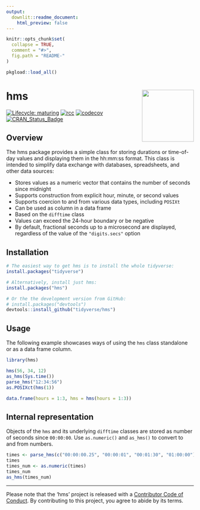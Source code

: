 ```yaml
---
output:
  downlit::readme_document:
    html_preview: false
---
```


```r
knitr::opts_chunk$set(
  collapse = TRUE,
  comment = "#>",
  fig.path = "README-"
)

pkgload::load_all()
```

# hms <a href='https:/hms.tidyverse.org'><img src='man/figures/logo.png' align="right" height="139" /></a>

<!-- badges: start -->
[![Lifecycle: maturing](https://img.shields.io/badge/lifecycle-maturing-blue.svg)](https://www.tidyverse.org/lifecycle/#maturing)
[![rcc](https://github.com/tidyverse/hms/workflows/rcc/badge.svg)](https://github.com/tidyverse/hms/actions)
[![codecov](https://codecov.io/gh/tidyverse/hms/branch/master/graph/badge.svg)](https://codecov.io/gh/tidyverse/hms)
[![CRAN_Status_Badge](https://www.r-pkg.org/badges/version/hms)](https://cran.r-project.org/package=hms)
<!-- badges: end -->

## Overview

The hms package provides a simple class for storing durations or time-of-day values and displaying them in the hh:mm:ss format.  This class is intended to simplify data exchange with databases, spreadsheets, and other data sources:

- Stores values as a numeric vector that contains the number of seconds
since midnight
- Supports construction from explicit hour, minute, or second values
- Supports coercion to and from various data types, including `POSIXt`
- Can be used as column in a data frame
- Based on the `difftime` class
- Values can exceed the 24-hour boundary or be negative
- By default, fractional seconds up to a microsecond are displayed, regardless of the value of the `"digits.secs"` option

## Installation

```r
# The easiest way to get hms is to install the whole tidyverse:
install.packages("tidyverse")

# Alternatively, install just hms:
install.packages("hms")

# Or the the development version from GitHub:
# install.packages("devtools")
devtools::install_github("tidyverse/hms")
```

## Usage

The following example showcases ways of using the `hms` class standalone or as a data frame column.

```r
library(hms)

hms(56, 34, 12)
as_hms(Sys.time())
parse_hms("12:34:56")
as.POSIXct(hms(1))

data.frame(hours = 1:3, hms = hms(hours = 1:3))
```

## Internal representation

Objects of the `hms` and its underlying `difftime` classes are stored as number of seconds since `00:00:00`.
Use `as.numeric()` and `as_hms()` to convert to and from numbers.

```r
times <- parse_hms(c("00:00:00.25", "00:00:01", "00:01:30", "01:00:00"))
times
times_num <- as.numeric(times)
times_num
as_hms(times_num)
```

---

Please note that the 'hms' project is released with a
[Contributor Code of Conduct](https://github.com/tidyverse/hms/blob/master/CODE_OF_CONDUCT.md).
By contributing to this project, you agree to abide by its terms.
